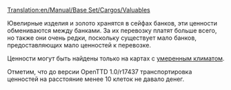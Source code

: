 [[Translation:en/Manual/Base Set/Cargos/Valuables]]

{{ru/Груз| груз=Ценности
| изображение=en/Valuables.png| производит=[[ru/Manual/Base Set/Industries/Банк|Банк]]
| принимает=[[ru/Manual/Base Set/Industries/Банк|Банк]]
}}
Ювелирные изделия и золото хранятся в сейфах банков, эти ценности обмениваются между банками. За их перевозку платят больше всего, но также они очень редки, поскольку существует мало банков, предоставляющих мало ценностей к перевозке.

Ценности могут быть найдены только на картах с [[ru/Manual/Климат|умеренным климатом]]. 

Отметим, что до версии OpenTTD 1.0/r17437 транспортировка ценностей на расстояние менее 10 клеток не давало денег.